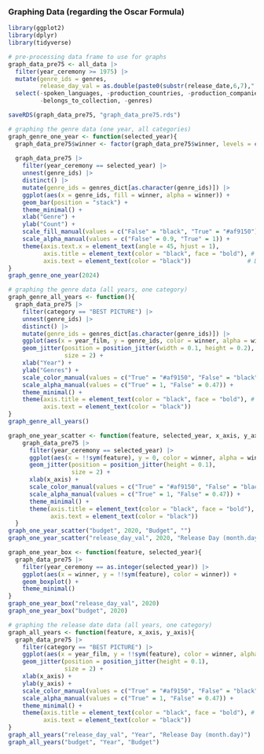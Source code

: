 ### Graphing Data (regarding the Oscar Formula)
```r
library(ggplot2)
library(dplyr)
library(tidyverse)
```

```r
# pre-processing data frame to use for graphs
graph_data_pre75 <- all_data |>
  filter(year_ceremony >= 1975) |>
  mutate(genre_ids = genres,
         release_day_val = as.double(paste0(substr(release_date,6,7),".", substr(release_date,9,10)))) |>
  select(-spoken_languages, -production_countries, -production_companies, 
         -belongs_to_collection, -genres)
```

```r
saveRDS(graph_data_pre75, "graph_data_pre75.rds")
```

```r
# graphing the genre data (one year, all categories)
graph_genre_one_year <- function(selected_year){
  graph_data_pre75$winner <- factor(graph_data_pre75$winner, levels = c("True", "False"))
  
  graph_data_pre75 |>
    filter(year_ceremony == selected_year) |>
    unnest(genre_ids) |>
    distinct() |>
    mutate(genre_ids = genres_dict[as.character(genre_ids)]) |>
    ggplot(aes(x = genre_ids, fill = winner, alpha = winner)) + 
    geom_bar(position = "stack") +
    theme_minimal() + 
    xlab("Genre") + 
    ylab("Count") + 
    scale_fill_manual(values = c("False" = "black", "True" = "#af9150")) + 
    scale_alpha_manual(values = c("False" = 0.9, "True" = 1)) +
    theme(axis.text.x = element_text(angle = 45, hjust = 1),
          axis.title = element_text(color = "black", face = "bold"), # Dark and bold axis titles
          axis.text = element_text(color = "black"))                # Dark axis text)
}
graph_genre_one_year(2024)
```

```r
# graphing the genre data (all years, one category)
graph_genre_all_years <- function(){
  graph_data_pre75 |>
    filter(category == "BEST PICTURE") |>
    unnest(genre_ids) |>
    distinct() |>
    mutate(genre_ids = genres_dict[as.character(genre_ids)]) |>
    ggplot(aes(x = year_film, y = genre_ids, color = winner, alpha = winner)) + 
    geom_jitter(position = position_jitter(width = 0.1, height = 0.2),
                size = 2) +
    xlab("Year") + 
    ylab("Genres") + 
    scale_color_manual(values = c("True" = "#af9150", "False" = "black")) + 
    scale_alpha_manual(values = c("True" = 1, "False" = 0.47)) +
    theme_minimal() + 
    theme(axis.title = element_text(color = "black", face = "bold"), # Dark and bold axis titles
          axis.text = element_text(color = "black"))
}
graph_genre_all_years()
```

```r
graph_one_year_scatter <- function(feature, selected_year, x_axis, y_axis) {
    graph_data_pre75 |>
      filter(year_ceremony == selected_year) |>
      ggplot(aes(x = !!sym(feature), y = 0, color = winner, alpha = winner)) +
      geom_jitter(position = position_jitter(height = 0.1),
                  size = 2) + 
      xlab(x_axis) + 
      scale_color_manual(values = c("True" = "#af9150", "False" = "black")) + 
      scale_alpha_manual(values = c("True" = 1, "False" = 0.47)) +
      theme_minimal() + 
      theme(axis.title = element_text(color = "black", face = "bold"), # Dark and bold axis titles
            axis.text = element_text(color = "black"))
  }
graph_one_year_scatter("budget", 2020, "Budget", "")
graph_one_year_scatter("release_day_val", 2020, "Release Day (month.day)", "")
```

```r
graph_one_year_box <- function(feature, selected_year){
  graph_data_pre75 |>
    filter(year_ceremony == as.integer(selected_year)) |>
    ggplot(aes(x = winner, y = !!sym(feature), color = winner)) +
    geom_boxplot() + 
    theme_minimal()
}
graph_one_year_box("release_day_val", 2020)
graph_one_year_box("budget", 2020)
```

```r
# graphing the release date data (all years, one category)
graph_all_years <- function(feature, x_axis, y_axis){
  graph_data_pre75 |>
    filter(category == "BEST PICTURE") |>
    ggplot(aes(x = year_film, y = !!sym(feature), color = winner, alpha = winner)) +
    geom_jitter(position = position_jitter(height = 0.1),
                size = 2) + 
    xlab(x_axis) + 
    ylab(y_axis) + 
    scale_color_manual(values = c("True" = "#af9150", "False" = "black")) + 
    scale_alpha_manual(values = c("True" = 1, "False" = 0.47)) +
    theme_minimal() + 
    theme(axis.title = element_text(color = "black", face = "bold"), # Dark and bold axis titles
          axis.text = element_text(color = "black"))
}
graph_all_years("release_day_val", "Year", "Release Day (month.day)")
graph_all_years("budget", "Year", "Budget")
```

